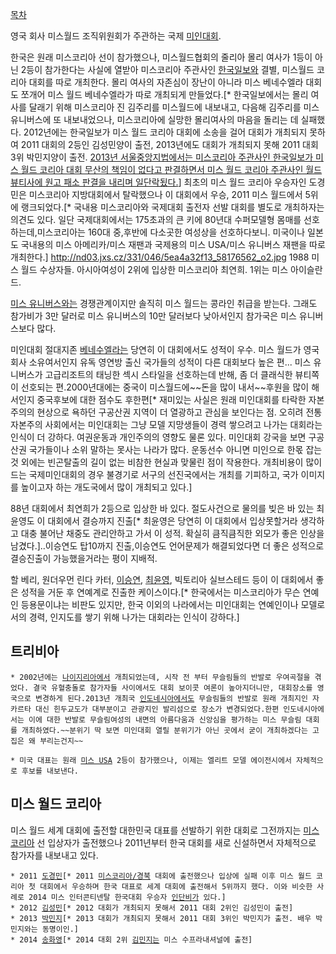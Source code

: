 [[목차]]

영국 회사 미스월드 조직위원회가 주관하는 국제 [[미인대회]].

한국은 원래 미스코리아 선이 참가했으나, 미스월드협회의 줄리아 몰리 여사가 1등이 아닌 2등이 참가한다는 사실에 열받아 미스코리아 주관사인 [[한국일보]]와 결별, 미스월드 코리아 대회를 따로 개최한다. 몰리 여사의 자존심이 장난이 아니라 미스 베네수엘라 대회도 쪼개어 미스 월드 베네수엘라가 따로 개최되게 만들었다.[* 한국일보에서는 몰리 여사를 달래기 위해 미스코리아 진 김주리를 미스월드에 내보내고, 다음해 김주리를 미스 유니버스에 또 내보내었으나, 미스코리아에 실망한 몰리여사의 마음을 돌리는 데 실패했다. 2012년에는 한국일보가 미스 월드 코리아 대회에 소송을 걸어 대회가 개최되지 못하여 2011 대회의 2등인 김성민양이 출전, 2013년에도 대회가 개최되지 못해 2011 대회 3위 박민지양이 출전. [http://www.lawtimes.co.kr/Legal-News/Legal-News-View?Serial=75060 2013년 서울중앙지법에서는 미스코리아 주관사인 한국일보가 미스 월드 코리아 대회 무산의 책임이 없다고 판결하면서 미스 월드 코리아 주관사인 월드뷰티사에 원고 패소 판결을 내리며 일단락됬다.]] 최초의 미스 월드 코리아 우승자인 도경민은 미스코리아 지방대회에서 탈락했으나 이 대회에서 우승, 2011 미스 월드에서 5위에 랭크되었다.[* 국내용 미스코리아와 국제대회 출전자 선발 대회를 별도로 개최하자는 의견도 있다. 일단 국제대회에서는 175초과의 큰 키에 80년대 수퍼모델형 몸매를 선호하는데,미스코리아는 160대 중,후반에 다소곳한 여성상을 선호하다보니. 미국이나 일본도 국내용의 미스 아메리카/미스 재팬과 국제용의 미스 USA/미스 유니버스 재팬을 따로 개최한다.]
http://nd03.jxs.cz/331/046/5ea4a32f13_58176562_o2.jpg
1988 미스 월드 수상자들. 아시아여성이 2위에 입상한 미스코리아 최연희. 1위는 미스 아이슬란드.

[[미스 유니버스]]와는 경쟁관계이지만 솔직히 미스 월드는 콩라인 취급을 받는다. 그래도 참가비가 3만 달러로 미스 유니버스의 10만 달러보다 낮아서인지 참가국은 미스 유니버스보다 많다.

미인대회 절대지존 [[베네수엘라]]는 당연히 이 대회에서도 성적이 우수. 미스 월드가  영국 회사 소유여서인지 유독 영연방 출신 국가들의 성적이 다른 대회보다 높은 편... 미스 유니버스가 고급리조트의 태닝한 섹시 스타일을 선호하는데 반해, 좀 더 클래식한 뷰티쪽이 선호되는 편.2000년대에는 중국이 미스월드에~~돈을 많이 내서~~후원을 많이 해서인지 중국후보에 대한 점수도 후한편[* 재미있는 사실은 원래 미인대회를 타락한 자본주의의 현상으로 욕하던 구공산권 지역이 더 열광하고 관심을 보인다는 점. 오히려 전통 자본주의 사회에서는 미인대회는 그냥 모델 지망생들이 경력 쌓으려고 나가는 대회라는 인식이 더 강하다. 여권운동과 개인주의의 영향도 물론 있다. 미인대회 강국을 보면 구공산권 국가들이나 소위 말하는 못사는 나라가 많다. 운동선수 아니면 미인으로 한몫 잡는 것 외에는 빈곤탈출의 길이 없는 비참한 현실과 맞물린 점이 작용한다. 개최비용이 많이 드는 국제미인대회의 경우 불경기로 서구의 선진국에서는 개최를 기피하고, 국가 이미지를 높이고자 하는 개도국에서 많이 개최되고 있다.]

88년 대회에서 최연희가 2등으로 입상한 바 있다. 절도사건으로 물의를 빚은 바 있는 최윤영도 이 대회에서 결승까지 진출[* 최윤영은 당연히 이 대회에서 입상못할거라 생각하고 대충 불어난 채중도 관리안하고 가서 이 성적. 확실히 큼직큼직한 외모가 좋은 인상을 남겼다.]..이승연도 탑10까지 진출,이승연도 언어문제가 해결되었다면 더 좋은 성적으로 결승진출이 가능했을거라는 평이 지배적.

할 베리, 원더우먼 린다 카터, [[이승연]], [[최윤영]], 빅토리아 실브스테드 등이 이 대회에서 좋은 성적을 거둔 후 연예계로 진출한 케이스이다.[* 한국에서는 미스코리아가 무슨 연예인 등용문이냐는 비판도 있지만, 한국 이외의 나라에서는 미인대회는 연예인이나 모델로서의 경력, 인지도를 쌓기 위해 나가는 대회라는 인식이 강하다.]

== 트리비아 ==
 * 2002년에는 [[나이지리아]]에서 개최되었는데, 시작 전 부터 무슬림들의 반발로 우여곡절을 겪었다. 결국 유혈충돌로 참가자들 사이에서도 대회 보이콧 여론이 높아지더니만, 대회장소를 영국으로 변경하게 된다.2013년 개최국 [[인도네시아]]에서도 무슬림들의 반발로 원래 개최지인 자카르타 대신 힌두교도가 대부분이고 관광지인 발리섬으로 장소가 변경되었다.한편 인도네시아에서는 이에 대한 반발로 무슬림여성의 내면의 아름다움과 신앙심을 평가하는 미스 무슬림 대회를 개최하였다.~~분위기 딱 보면 미인대회 열릴 분위기가 아닌 곳에서 굳이 개최하겠다는 고집은 왜 부리는건지~~

 * 미국 대표는 원래 [[미스 USA]] 2등이 참가했으나, 이제는 엘리트 모델 에이전시에서 자체적으로 후보를 내보낸다.

== 미스 월드 코리아 ==
미스 월드 세계 대회에 출전할 대한민국 대표를 선발하기 위한 대회로 그전까지는 [[미스코리아]] 선 입상자가 출전했으나 2011년부터 한국 대회를 새로 신설하면서 자체적으로 참가자를 내보내고 있다.

 * 2011 [[도경민]][* 2011 [[미스코리아/경북]] 대회에 출전했으나 입상에 실패 이후 미스 월드 코리아 첫 대회에서 우승하며 한국 대표로 세계 대회에 출전해서 5위까지 했다. 이와 비슷한 사례로 2014 미스 인터콘티넨탈 한국대회 우승자 [[인단비]]가 있다.]
 * 2012 [[김성민]][* 2012 대회가 개최되지 못해서 2011 대회 2위인 김성민이 출전]
 * 2013 [[박민지]][* 2013 대회가 개최되지 못해서 2011 대회 3위인 박민지가 출전. 배우 박민지와는 동명이인.]
 * 2014 [[송화영]][* 2014 대회 2위 [[김민지]]는 미스 수프라내셔널에 출전]
